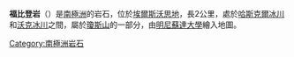{{Coord|73|36|S|94|12|W|source:GNIS|display=title}}

'''福比登岩'''（{{lang-en|Forbidden Rocks}}）是[[南極洲|南極洲]]的岩石，位於[[埃爾斯沃思地|埃爾斯沃思地]]，長2公里，處於[[哈斯克爾冰川|哈斯克爾冰川]]和[[沃克冰川|沃克冰川]]之間，屬於[[瓊斯山|瓊斯山]]的一部分，由[[明尼蘇達大學|明尼蘇達大學]]繪入地圖。

{{DEFAULTSORT:Forbidden Rocks}}
[[Category:南極洲岩石|Category:南極洲岩石]]


{{EllsworthLand-geo-stub}}